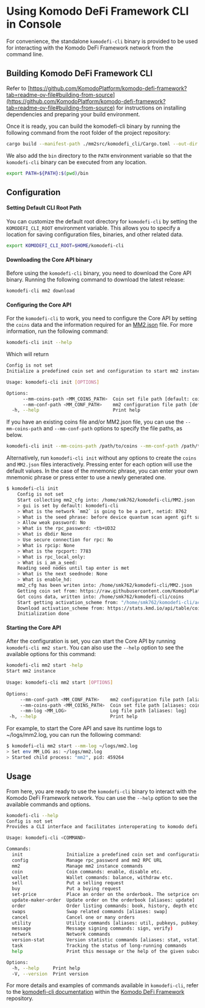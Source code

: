 
# Using Komodo DeFi Framework CLI in Console

For convenience, the  standalone `komodefi-cli` binary is provided to be used for interacting with the Komodo DeFi Framework network from the command line.

## Building Komodo DeFi Framework CLI

Refer to [https://github.com/KomodoPlatform/komodo-defi-framework?tab=readme-ov-file#building-from-source](https://github.com/KomodoPlatform/komodo-defi-framework?tab=readme-ov-file#building-from-source) for instructions on installing dependencies and preparing your build environment.

Once it is ready, you can build the komodefi-cli binary by running the following command from the root folder of the project repository:

```bash
cargo build --manifest-path ./mm2src/komodefi_cli/Cargo.toml --out-dir $(pwd)/bin -Z unstable-options
```

We also add the `bin` directory to the `PATH` environment variable so that the `komodefi-cli` binary can be executed from any location.

```bash
export PATH=${PATH}:$(pwd)/bin
```

## Configuration

#### Setting Default CLI Root Path

You can customize the default root directory for `komodefi-cli` by setting the `KOMODEFI_CLI_ROOT` environment variable. This allows you to specify a location for saving configuration files, binaries, and other related data.

```bash
export KOMODEFI_CLI_ROOT=$HOME/komodefi-cli
```

#### Downloading the Core API binary

Before using the `komodefi-cli` binary, you need to download the Core API binary. Running the following command to download the latest release:

```bash
komodefi-cli mm2 download
```

#### Configuring the Core API

For the `komodefi-cli` to work, you need to configure the Core API by setting the `coins` data and the information required for an [MM2.json](/komodo-defi-framework/tutorials/api-walkthrough/#launching-the-komodo-defi-framework-api) file. For more information, run the following command:

```bash
komodefi-cli init --help
```

Which will return

```bash
Config is not set
Initialize a predefined coin set and configuration to start mm2 instance with

Usage: komodefi-cli init [OPTIONS]

Options:
      --mm-coins-path <MM_COINS_PATH>  Coin set file path [default: coins] [aliases: coins]
      --mm-conf-path <MM_CONF_PATH>    mm2 configuration file path [default: MM2.json] [aliases: conf]
  -h, --help                           Print help
```

If you have an existing coins file and/or MM2.json file, you can use the `--mm-coins-path` and `--mm-conf-path` options to specify the file paths, as below.

```bash
komodefi-cli init --mm-coins-path /path/to/coins --mm-conf-path /path/to/MM2.json
```

Alternatively, run `komodefi-cli init` without any options to create the `coins` and `MM2.json` files interactively. Pressing enter for each option will use the default values. In the case of the mnemonic phrase, you can enter your own mnemonic phrase or press enter to use a newly generated one.

```bash
$ komodefi-cli init 
    Config is not set
    Start collecting mm2_cfg into: /home/smk762/komodefi-cli/MM2.json
    > gui is set by default: komodefi-cli
    > What is the network `mm2` is going to be a part, netid: 8762
    > What is the seed phrase: before device quantum scan agent gift sauce flame devote tiny ripple west
    > Allow weak password: No
    > What is the rpc_password: <tb+UD32
    > What is dbdir None
    > Use secure connection for rpc: No
    > What is rpcip: None
    > What is the rpcport: 7783
    > What is rpc_local_only: 
    > What is i_am_a_seed: 
    Reading seed nodes until tap enter is met
    > What is the next seednode: None
    > What is enable_hd: 
    mm2_cfg has been writen into: /home/smk762/komodefi-cli/MM2.json
    Getting coin set from: https://raw.githubusercontent.com/KomodoPlatform/coins/master/coins
    Got coins data, written into: /home/smk762/komodefi-cli/coins
    Start getting activation_scheme from: "/home/smk762/komodefi-cli/activation_scheme.json"
    Download activation_scheme from: https://stats.kmd.io/api/table/coin_activation/
    Initialization done
```

#### Starting the Core API

After the configuration is set, you can start the Core API by running `komodefi-cli mm2 start`. You can also use the `--help` option to see the available options for this command:

```bash
komodefi-cli mm2 start -help  
Start mm2 instance  
  
Usage: komodefi-cli mm2 start [OPTIONS]  
  
Options:  
     --mm-conf-path <MM_CONF_PATH>    mm2 configuration file path [aliases: conf]  
     --mm-coins-path <MM_COINS_PATH>  Coin set file path [aliases: coins]  
     --mm-log <MM_LOG>                Log file path [aliases: log]  
 -h, --help                           Print help
```

For example, to start the Core API and save its runtime logs to \~/logs/mm2.log, you can run the following command:

```bash
$ komodefi-cli mm2 start --mm-log ~/logs/mm2.log  
> Set env MM_LOG as: ~/logs/mm2.log  
> Started child process: "mm2", pid: 459264
```

## Usage

From here, you are ready to use the `komodefi-cli` binary to interact with the Komodo DeFi Framework network. You can use the `--help` option to see the available commands and options.

```bash
komodefi-cli --help 
Config is not set
Provides a CLI interface and facilitates interoperating to komodo defi platform through the mm2 service

Usage: komodefi-cli <COMMAND>

Commands:
  init                Initialize a predefined coin set and configuration to start mm2 instance with
  config              Manage rpc_password and mm2 RPC URL
  mm2                 Manage mm2 instance commands
  coin                Coin commands: enable, disable etc.
  wallet              Wallet commands: balance, withdraw etc.
  sell                Put a selling request
  buy                 Put a buying request
  set-price           Place an order on the orderbook. The setprice order is always considered a sell
  update-maker-order  Update order on the orderbook [aliases: update]
  order               Order listing commands: book, history, depth etc. [aliases: orders]
  swaps               Swap related commands [aliases: swap]
  cancel              Cancel one or many orders
  utility             Utility commands [aliases: util, pubkeys, pubkey]
  message             Message signing commands: sign, verify)
  network             Network commands
  version-stat        Version statistic commands [aliases: stat, vstat]
  task                Tracking the status of long-running commands
  help                Print this message or the help of the given subcommand(s)

Options:
  -h, --help     Print help
  -V, --version  Print version
```

For more details and examples of commands available in `komodefi-cli`, refer to the [komodefi-cli documentation](https://github.com/KomodoPlatform/komodo-defi-framework/blob/1799-swap-commands/mm2src/komodefi_cli/src/doc/CLI_REFERENCE.md) within the [Komodo DeFi Framework](https://github.com/KomodoPlatform/komodo-defi-framework) repository.
